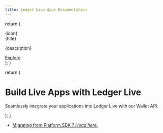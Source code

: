 ```yaml
---
title: Ledger Live Apps Documentation
---
```


  return (
    <div className="card">
      <div className="icon">{icon}</div>
      <div className="title">{title}</div>
      <p>{description}</p>
      <a href={link} className="btn">Explore</a>
    </div>
  );
}

  return (
    <div className="hero">
      <h1>Build Live Apps with Ledger Live</h1>
      <p>Seamlessly integrate your applications into Ledger Live with our Wallet API.</p>
    </div>
  );
}


<Hero />

<div className="card-container">

  <Card
    title="React API"
    description="Hooks and utilities for React developers."
    link="./react"
  />

  <Card
    title="Core API"
    description="Vanilla JavaScript library for a direct approach."
    link="./core"
  />

</div>

<div className="resources-container">
  <ul>
    <li>
      <a href="./appendix/migration-guide">
        Migrating from Platform SDK ? <em>Head here.</em>
      </a>
    </li>
  </ul>
</div>
